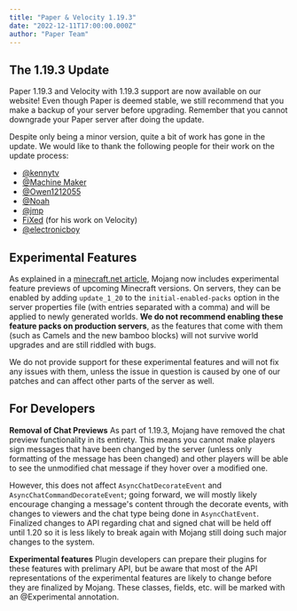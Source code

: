 ```yaml
---
title: "Paper & Velocity 1.19.3"
date: "2022-12-11T17:00:00.000Z"
author: "Paper Team"
---
```


## The 1.19.3 Update

Paper 1.19.3 and Velocity with 1.19.3 support are now available on our website! Even though Paper is deemed stable, we still recommend that you make a backup of your server before upgrading. Remember that you cannot downgrade your Paper server after doing the update.

Despite only being a minor version, quite a bit of work has gone in the update. We would like to thank the following people for their work on the update process:

- [@kennytv](https://github.com/sponsors/kennytv)
- [@Machine Maker](https://github.com/sponsors/Machine-Maker)
- [@Owen1212055](https://github.com/sponsors/Owen1212055)
- [@Noah](https://github.com/sponsors/NoahvdAa)
- [@jmp](https://github.com/sponsors/jpenilla/)
- [FiXed](https://github.com/CoreyShupe) (for his work on Velocity)
- [@electronicboy](https://paypal.me/ShaneFreeder)

## Experimental Features

As explained in a [minecraft.net article](https://www.minecraft.net/en-us/article/testing-new-minecraft-features/feature-toggles-java-edition), Mojang now includes experimental feature previews of upcoming Minecraft versions. On servers, they can be enabled by adding `update_1_20` to the `initial-enabled-packs` option in the server properties file (with entries separated with a comma) and will be applied to newly generated worlds. **We do not recommend enabling these feature packs on production servers**, as the features that come with them (such as Camels and the new bamboo blocks) will not survive world upgrades and are still riddled with bugs.

We do not provide support for these experimental features and will not fix any issues with them, unless the issue in question is caused by one of our patches and can affect other parts of the server as well.

## For Developers

**Removal of Chat Previews**
As part of 1.19.3, Mojang have removed the chat preview functionality in its entirety. This means you cannot make players sign messages that have been changed by the server (unless only formatting of the message has been changed) and other players will be able to see the unmodified chat message if they hover over a modified one.

However, this does not affect `AsyncChatDecorateEvent` and `AsyncChatCommandDecorateEvent`; going forward, we will mostly likely encourage changing a message's content through the decorate events, with changes to viewers and the chat type being done in `AsyncChatEvent`. Finalized changes to API regarding chat and signed chat will be held off until 1.20 so it is less likely to break again with Mojang still doing such major changes to the system.

**Experimental features**
Plugin developers can prepare their plugins for these features with prelimary API, but be aware that most of the API representations of the experimental features are likely to change before they are finalized by Mojang. These classes, fields, etc. will be marked with an @Experimental annotation.
